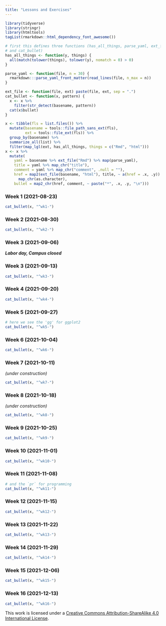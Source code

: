 ```yaml
---
title: "Lessons and Exercises"
---
```


```r
library(tidyverse)
library(stringr)
library(htmltools)
tagList(rmarkdown::html_dependency_font_awesome())
```

```r
# first this defines three functions (has_all_things, parse_yaml, ext_file,  
# and cat_bullet)
has_all_things <- function(y, things) {
  all(match(tolower(things), tolower(y), nomatch = 0) > 0)
}

parse_yaml <- function(file, n = 30) {
  rmarkdown:::parse_yaml_front_matter(read_lines(file, n_max = n))
}

ext_file <- function(file, ext) paste(file, ext, sep = ".")
cat_bullet <- function(x, pattern) {
  x <- x %>% 
    filter(str_detect(basename, pattern))
  cat(x$bullet)
}
```

```r
x <- tibble(fls = list.files()) %>%
  mutate(basename = tools::file_path_sans_ext(fls),
         ext = tools::file_ext(fls)) %>% 
  group_by(basename) %>% 
  summarize_all(list) %>% 
  filter(map_lgl(ext, has_all_things, things = c("Rmd", "html")))
x <- x %>% 
  mutate(
    yaml = basename %>% ext_file("Rmd") %>% map(parse_yaml),
    title = yaml %>% map_chr("title"),
    comment = yaml %>% map_chr("comment", .null = ""),
    href = map2(ext_file(basename, "html"), title, ~ a(href = .x, .y)) %>%
      map_chr(as.character),
    bullet = map2_chr(href, comment, ~ paste("*", .x, .y, "\n")))
```

### Week 1 (2021-08-23)

```r
cat_bullet(x, "^wk1-")
```


### Week 2 (2021-08-30)

```r
cat_bullet(x, "^wk2-")
```

### Week 3 (2021-09-06)

***Labor day, Campus closed***

### Week 3 (2021-09-13)

```r
cat_bullet(x, "^wk3-")
```

### Week 4 (2021-09-20)

```r
cat_bullet(x, "^wk4-")
```

### Week 5 (2021-09-27)

```r
# here we see the 'gg' for ggplot2 
cat_bullet(x, "^wk5-")
```

### Week 6 (2021-10-04)

```r
cat_bullet(x, "^wk6-")
```

### Week 7 (2021-10-11)

*(under construction)*

```r
cat_bullet(x, "^wk7-")
```

### Week 8 (2021-10-18)

*(under construction)*

```r
cat_bullet(x, "^wk8-")
```

### Week 9 (2021-10-25)

```r
cat_bullet(x, "^wk9-")
```

### Week 10 (2021-11-01)

```r
cat_bullet(x, "^wk10-")
```

### Week 11 (2021-11-08)

```r
# and the `pr` for programming
cat_bullet(x, "^wk11-")
```

### Week 12 (2021-11-15)

```r
cat_bullet(x, "^wk12-")
```

### Week 13 (2021-11-22)

```r
cat_bullet(x, "^wk13-")
```

### Week 14 (2021-11-29)

```r
cat_bullet(x, "^wk14-")
```

### Week 15 (2021-12-06)

```r
cat_bullet(x, "^wk15-")
```

### Week 16 (2021-12-13)

```r
cat_bullet(x, "^wk16-")
```



This work is licensed under a [Creative Commons Attribution-ShareAlike 4.0 International License](https://creativecommons.org/licenses/by-sa/4.0/).

